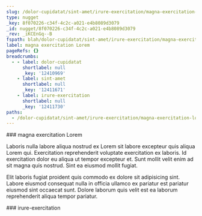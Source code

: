 ```yaml
---
slug: /dolor-cupidatat/sint-amet/irure-exercitation/magna-exercitation-lorem
type: nugget
_key: 8f070226-c34f-4c2c-a021-e4b8089d3079
_id: nugget/8f070226-c34f-4c2c-a021-e4b8089d3079
_rev: _iKCEnGq--B
fspath: blah/dolor-cupidatat/sint-amet/irure-exercitation/magna-exercitation-lorem.md
label: magna exercitation Lorem
pageRefs: {}
breadcrumbs:
  - - label: dolor-cupidatat
      shortlabel: null
      _key: '12410969'
    - label: sint-amet
      shortlabel: null
      _key: '12411671'
    - label: irure-exercitation
      shortlabel: null
      _key: '12411730'
paths:
  - /dolor-cupidatat/sint-amet/irure-exercitation/magna-exercitation-lorem
---
```


<NuggetArea>
<Nugget slug="/dolor-cupidatat/sint-amet/irure-exercitation/magna-exercitation-lorem" type="nugget" _key="8f070226-c34f-4c2c-a021-e4b8089d3079" _id="nugget/8f070226-c34f-4c2c-a021-e4b8089d3079" _rev="_iKCEnGq--B" fspath="blah/dolor-cupidatat/sint-amet/irure-exercitation/magna-exercitation-lorem.md" label="magna exercitation Lorem" paths="/dolor-cupidatat/sint-amet/irure-exercitation/magna-exercitation-lorem">
<NuggetBody>
### magna exercitation Lorem

Laboris nulla labore aliqua nostrud ex Lorem sit labore excepteur quis aliqua Lorem qui. Exercitation reprehenderit voluptate exercitation ex laboris. Id exercitation dolor eu aliqua ut tempor excepteur et. Sunt mollit velit enim ad sit magna quis nostrud. Sint ea eiusmod mollit fugiat.

Elit laboris fugiat proident quis commodo ex dolore sit adipisicing sint. Labore eiusmod consequat nulla in officia ullamco ex pariatur est pariatur eiusmod sint occaecat sunt. Dolore laborum quis velit est ea laborum reprehenderit aliqua tempor pariatur.

</NuggetBody>
<Breadcrumbs>
<Crumbs>
<Crumb _key="12410969" label="dolor-cupidatat" /><Crumb _key="12411671" label="sint-amet" /><Crumb _key="12411730" label="irure-exercitation" />
</Crumbs>
</Breadcrumbs>
</Nugget>

<NuggetsInbound>
</NuggetsInbound>
<NuggetsOutbound>
</NuggetsOutbound>
</NuggetArea>
<PassagesInbound>
<Passage direction="inbound" type="passage" _key="12411730" _id="passage/12411730" _rev="_iKCEnGq---" label="irure-exercitation" passage="irure-exercitation" fspath="blah/dolor-cupidatat/sint-amet/irure-exercitation" paths="/dolor-cupidatat/sint-amet/irure-exercitation" slug="/dolor-cupidatat/sint-amet/irure-exercitation">
<NuggetBody>
### irure-exercitation

</NuggetBody>
<Breadcrumbs>
<Crumbs>
<Crumb _key="12410969" label="dolor-cupidatat" /><Crumb _key="12411671" label="sint-amet" />
</Crumbs>
</Breadcrumbs>
</Passage>

</PassagesInbound>
<PassagesOutbound>
</PassagesOutbound>